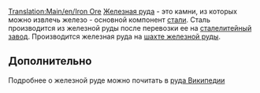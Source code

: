 [[Translation:Main/en/Iron Ore]]
{{ru/Груз|груз=Железная руда
|изображение=IronOre.png
|производит=[[Main/ru/Шахта железной руды|Шахта железной руды]]
|принимает=[[Main/ru/Сталелитейный завод|сталелитейный завод]]
}}
[[Main/ru/Железная руда|Железная руда]] - это камни, из которых можно извлечь железо - основной компонент [[Main/ru/Сталь|стали]].
Сталь производится из железной руды после перевозки ее на [[Main/ru/Сталелитейный завод|сталелитейный завод]]. 
Производится железная руда на [[Main/ru/Шахта железной руды|шахте железной руды]].

==Дополнительно==
Подробнее о железной руде можно почитать в [http://www.wikipedia.org/wiki/ru:Железная руда Википедии]